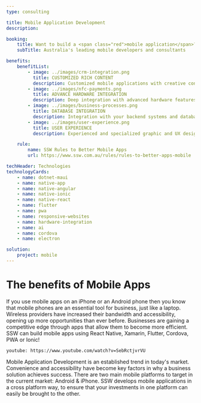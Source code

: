 ```yaml
---
type: consulting

title: Mobile Application Development
description:

booking:
    title: Want to build a <span class="red">mobile application</span>?
    subTitle: Australia's leading mobile developers and consultants

benefits:
    benefitList:
        - image: ../images/crm-integration.png
          title: CUSTOMIZED RICH CONTENT
          description: Customized mobile applications with creative content control such as text, images, audio, video and rich functionality
        - image: ../images/nfc-payments.png
          title: ADVANCE HARDWARE INTEGRATION
          description: Deep integration with advanced hardware features of modern devices such as cameras, GPS, and motion sensors
        - image: ../images/business-processes.png
          title: DATABASE INTEGRATION
          description: Integration with your backend systems and databases to provide clients with real time access to information on their mobile devices
        - image: ../images/user-experience.png
          title: USER EXPERIENCE
          description: Experienced and specialized graphic and UX designers

    rule:
        name: SSW Rules to Better Mobile Apps
        url: https://www.ssw.com.au/rules/rules-to-better-apps-mobile

techHeader: Technologies
technologyCards:
    - name: dotnet-maui
    - name: native-app
    - name: native-angular
    - name: native-ionic
    - name: native-react
    - name: flutter
    - name: pwa
    - name: responsive-websites
    - name: hardware-integration
    - name: ai
    - name: cordova
    - name: electron

solution:
    project: mobile
---
```


# The benefits of **Mobile Apps** 

If you use mobile apps on an iPhone or an Android phone then you know that mobile phones are an essential tool for business, just like a laptop. Wireless providers have increased their bandwidth and accessibility, opening up more opportunities than ever before. Businesses are gaining a competitive edge through apps that allow them to become more efficient. SSW can build mobile apps using React Native, Xamarin, Flutter, Cordova, PWA or Ionic!

`youtube: https://www.youtube.com/watch?v=SebRctjvrVU`

Mobile Application Development is an established trend in today's market. Convenience and accessibility have become key factors in why a business solution achieves success. There are two main mobile platforms to target in the current market: Android & iPhone. SSW develops mobile applications in a cross platform way, to ensure that your investments in one platform can easily be brought to the other.
